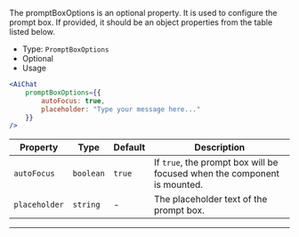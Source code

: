 The promptBoxOptions is an optional property. It is used to configure the prompt box.
If provided, it should be an object properties from the table listed below.

* Type: `PromptBoxOptions`
* Optional
* Usage

```jsx
<AiChat
    promptBoxOptions={{
        autoFocus: true,
        placeholder: "Type your message here..."
    }}
/>
```

| Property | Type |  Default |Description |
| --- | --- | --- | --- |
| `autoFocus` | `boolean` | `true` | If `true`, the prompt box will be focused when the component is mounted. |
| `placeholder` | `string` | - | The placeholder text of the prompt box. |

---
